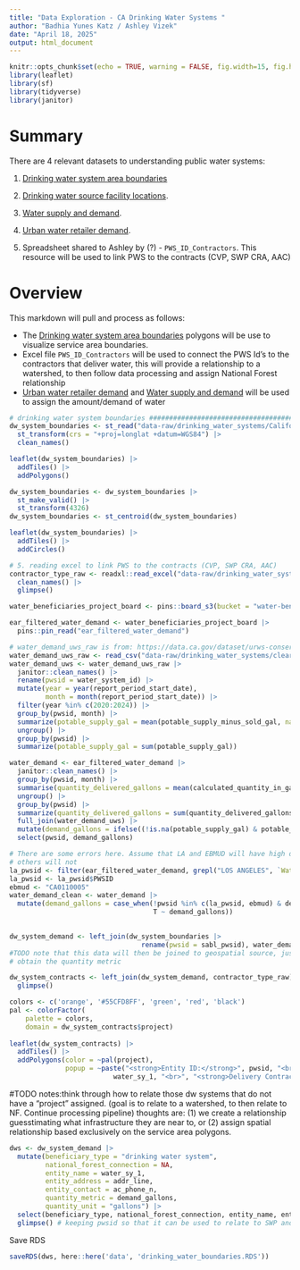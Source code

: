 ```yaml
---
title: "Data Exploration - CA Drinking Water Systems "
author: "Badhia Yunes Katz / Ashley Vizek"
date: "April 18, 2025"
output: html_document
---
```

```r
knitr::opts_chunk$set(echo = TRUE, warning = FALSE, fig.width=15, fig.height=10)
library(leaflet)
library(sf)
library(tidyverse)
library(janitor)
```

# Summary

There are 4 relevant datasets to understanding public water systems:

1. [Drinking water system area boundaries](https://gispublic.waterboards.ca.gov/portal/home/item.html?id=fbba842bf134497c9d611ad506ec48cc)

2. [Drinking water source facility locations](https://data.cnra.ca.gov/dataset/urban-water-data-drought/resource/9688aeb1-6c77-44aa-9cf7-6b1c1306f399).

3. [Water supply and demand](https://data.ca.gov/dataset/drinking-water-public-water-system-annually-reported-water-production-and-delivery-information-2013/resource/ddac281d-4f71-45ba-99bd-394fa33d0e58).

4. [Urban water retailer demand](https://data.ca.gov/dataset/urws-conservation-supply-demand).

5. Spreadsheet shared to Ashley by (?) - `PWS_ID_Contractors`. This resource will be used to link PWS to the contracts (CVP, SWP CRA, AAC)

# Overview 

This markdown will pull and process as follows:

  - The [Drinking water system area boundaries](https://gispublic.waterboards.ca.gov/portal/home/item.html?id=fbba842bf134497c9d611ad506ec48cc) polygons will be use to visualize service area boundaries.
  - Excel file `PWS_ID_Contractors` will be used to connect the PWS Id's to the contractors that deliver water, this will provide a relationship to a watershed, to then follow data processing and assign National Forest relationship
  - [Urban water retailer demand](https://data.ca.gov/dataset/urws-conservation-supply-demand) and [Water supply and demand](https://data.ca.gov/dataset/drinking-water-public-water-system-annually-reported-water-production-and-delivery-information-2013/resource/ddac281d-4f71-45ba-99bd-394fa33d0e58) will be used to assign the amount/demand of water
  

```r
# drinking water system boundaries #############################################
dw_system_boundaries <- st_read("data-raw/drinking_water_systems/California_Drinking_Water_System_Area_Boundaries.shp") |> 
  st_transform(crs = "+proj=longlat +datum=WGS84") |> 
  clean_names()
```


```r
leaflet(dw_system_boundaries) |>
  addTiles() |>
  addPolygons()
```

```r
dw_system_boundaries <- dw_system_boundaries |>
  st_make_valid() |>
  st_transform(4326)
dw_system_boundaries <- st_centroid(dw_system_boundaries)

leaflet(dw_system_boundaries) |>
  addTiles() |>
  addCircles()

```

```r
# 5. reading excel to link PWS to the contracts (CVP, SWP CRA, AAC)
contractor_type_raw <- readxl::read_excel("data-raw/drinking_water_systems/PWS_ID_Contractors.xlsx") |> 
  clean_names() |> 
  glimpse()

```

```r

water_beneficiaries_project_board <- pins::board_s3(bucket = "water-beneficiaries", region = "us-east-1")

ear_filtered_water_demand <- water_beneficiaries_project_board |> 
  pins::pin_read("ear_filtered_water_demand")

# water_demand_uws_raw is from: https://data.ca.gov/dataset/urws-conservation-supply-demand
water_demand_uws_raw <- read_csv("data-raw/drinking_water_systems/clearinghouse_report.csv")
water_demand_uws <- water_demand_uws_raw |> 
  janitor::clean_names() |> 
  rename(pwsid = water_system_id) |> 
  mutate(year = year(report_period_start_date),
         month = month(report_period_start_date)) |> 
  filter(year %in% c(2020:2024)) |> 
  group_by(pwsid, month) |> 
  summarize(potable_supply_gal = mean(potable_supply_minus_sold_gal, na.rm = T)) |> 
  ungroup() |> 
  group_by(pwsid) |> 
  summarize(potable_supply_gal = sum(potable_supply_gal))

water_demand <- ear_filtered_water_demand |> 
  janitor::clean_names() |> 
  group_by(pwsid, month) |> 
  summarise(quantity_delivered_gallons = mean(calculated_quantity_in_gallons, na.rm = T)) |> 
  ungroup() |> 
  group_by(pwsid) |> 
  summarize(quantity_delivered_gallons = sum(quantity_delivered_gallons, na.rm = T)) |> 
  full_join(water_demand_uws) |> 
  mutate(demand_gallons = ifelse((!is.na(potable_supply_gal) & potable_supply_gal >= 0), potable_supply_gal, quantity_delivered_gallons)) |> 
  select(pwsid, demand_gallons)

# There are some errors here. Assume that LA and EBMUD will have high demand but
# others will not
la_pwsid <- filter(ear_filtered_water_demand, grepl("LOS ANGELES", `Water.System.Name`)) |>  distinct(PWSID)
la_pwsid <- la_pwsid$PWSID
ebmud <- "CA0110005"
water_demand_clean <- water_demand |> 
  mutate(demand_gallons = case_when(!pwsid %in% c(la_pwsid, ebmud) & demand_gallons >= 9.328407e+10 ~ NA,
                                    T ~ demand_gallons))
  

dw_system_demand <- left_join(dw_system_boundaries |> 
                                 rename(pwsid = sabl_pwsid), water_demand_clean)
#TODO note that this data will then be joined to geospatial source, just pulling it as a placeholder for now to
# obtain the quantity metric
```

```r
dw_system_contracts <- left_join(dw_system_demand, contractor_type_raw) |>  # joining just for visual purposes for now
  glimpse()
```

```r
colors <- c('orange', '#55CFD8FF', 'green', 'red', 'black')
pal <- colorFactor(
    palette = colors,
    domain = dw_system_contracts$project)
    
leaflet(dw_system_contracts) |> 
  addTiles() |> 
  addPolygons(color = ~pal(project),
              popup = ~paste("<strong>Entity ID:</strong>", pwsid, "<br>", "<strong>Entity Name:</strong>",
                          water_sy_1, "<br>", "<strong>Delivery Contractor:</strong>", project))
```

#TODO notes:think through how to relate those dw systems that do not have a "project" assigned. (goal is to relate to a watershed, to then relate to NF. Continue processing pipeline)
thoughts are: (1) we create a relationship guesstimating what infrastructure they are near to, or (2) assign spatial relationship based exclusively on the service area polygons.

```r
dws <- dw_system_demand |>
  mutate(beneficiary_type = "drinking water system",
         national_forest_connection = NA,
         entity_name = water_sy_1,
         entity_address = addr_line,
         entity_contact = ac_phone_n,
         quantity_metric = demand_gallons,
         quantity_unit = "gallons") |>
  select(beneficiary_type, national_forest_connection, entity_name, entity_address, entity_contact, quantity_metric, quantity_unit, pwsid) |>
  glimpse() # keeping pwsid so that it can be used to relate to SWP and CVP contract on data processing 
```

Save RDS
```r
saveRDS(dws, here::here('data', 'drinking_water_boundaries.RDS'))
```

